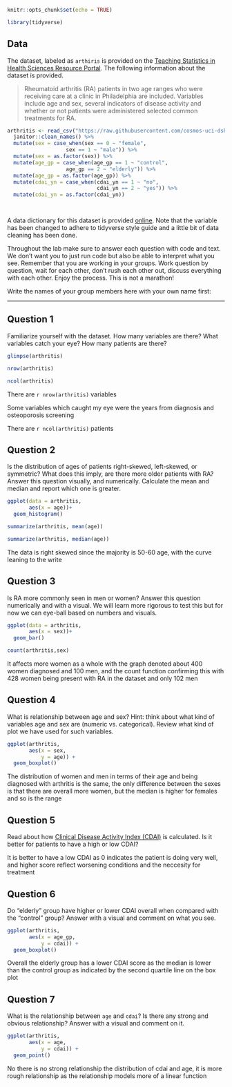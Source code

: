 ```{r setup, include=FALSE}
knitr::opts_chunk$set(echo = TRUE)
```

```{r message=FALSE}
library(tidyverse)
```


## Data

The dataset, labeled as `arthiris` is provided on the [Teaching Statistics in Health Sciences Resource Portal](https://www.causeweb.org/tshs/arthritis-treatment/). The following information about the dataset is provided.

>Rheumatoid arthritis (RA) patients in two age ranges who were receiving care at a clinic in Philadelphia are included. Variables include age and sex, several indicators of disease activity and whether or not patients were administered selected common treatments for RA. 


```{r message=FALSE}
arthritis <- read_csv("https://raw.githubusercontent.com/cosmos-uci-dshs/data/main/RheumArth_Tx_AgeComparisons.csv") %>% 
  janitor::clean_names() %>% 
  mutate(sex = case_when(sex == 0 ~ "female",
                   sex == 1 ~ "male")) %>% 
  mutate(sex = as.factor(sex)) %>% 
  mutate(age_gp = case_when(age_gp == 1 ~ "control",
                   age_gp == 2 ~ "elderly")) %>% 
  mutate(age_gp = as.factor(age_gp)) %>% 
  mutate(cdai_yn = case_when(cdai_yn == 1 ~ "no",
                             cdai_yn == 2 ~ "yes")) %>%
  mutate(cdai_yn = as.factor(cdai_yn))

           
```

A data dictionary for this dataset is provided [online](https://www.causeweb.org/tshs/datasets/RheumArth_Tx_AgeComparisons_Data%20Dictionary.pdf). Note that the variable has been changed to adhere to tidyverse style guide and a little bit of data cleaning has been done.

Throughout the lab make sure to answer each question with code and text. 
We don't want you to just run code but also be able to interpret what you see.
Remember that you are working in your groups. 
Work question by question, wait for each other, don't rush each other out, discuss everything with each other. 
Enjoy the process. 
This is not a marathon!

Write the names of your group members here with your own name first:

---

## Question 1

Familiarize yourself with the dataset. 
How many variables are there? What variables catch your eye?
How many patients are there?

```{r}
glimpse(arthritis)
```
```{r}
nrow(arthritis)
```

```{r}

ncol(arthritis)
```
There are `r nrow(arthritis)` variables 

Some variables which caught my eye were the years from diagnosis and osteoporosis screening 

There are `r ncol(arthritis)` patients 


## Question 2

Is the distribution of ages of patients right-skewed, left-skewed, or symmetric? What does this imply, are there more older patients with RA? Answer this question visually, and numerically. Calculate the mean and median and report which one is greater.

```{r}
ggplot(data = arthritis, 
       aes(x = age))+
  geom_histogram()
```

```{r}
summarize(arthritis, mean(age))

```

```{r}
summarize(arthritis, median(age))
```


The data is right skewed since the majority is 50-60 age, with the curve leaning to the write 

## Question 3

Is RA more commonly seen in men or women? Answer this question numerically and with a visual. 
We will learn more rigorous to test this but for now we can eye-ball based on numbers and visuals.
```{r}
ggplot(data = arthritis, 
       aes(x = sex))+
  geom_bar()
```
```{r}
count(arthritis,sex)
```



It affects more women as a whole with the graph denoted about 400 women diagnosed and 100 men, and the count function confirming this with 428 women being present with RA in the dataset and only 102 men 

## Question 4

What is relationship between age and sex? 
Hint: think about what kind of variables age and sex are (numeric vs. categorical). 
Review what kind of plot we have used for such variables.

```{r}
ggplot(arthritis,
       aes(x = sex,
           y = age)) + 
  geom_boxplot()
```
The distribution of women and men in terms of their age and being diagnosed with arthritis is the same, the only difference between the sexes is that there are overall more women, but the median is higher for females and so is the range

## Question 5

Read about how [Clinical Disease Activity Index (CDAI)](https://www.rheumatology.org/Portals/0/Files/CDAI%20Form.pdf) is calculated. 
Is it better for patients to have a high or low CDAI?

It is better to have a low CDAI as 0 indicates the patient is doing very well, and higher score reflect worsening conditions and the neccesity for treatment 



## Question 6

Do "elderly" group have higher or lower CDAI overall when compared with the "control" group? Answer with a visual and comment on what you see.
```{r}
ggplot(arthritis,
       aes(x = age_gp,
           y = cdai)) + 
  geom_boxplot()

```

Overall the elderly group has a lower CDAI score as the median is lower than the control group as indicated by the second quartile line on the box plot 

## Question 7

What is the relationship between `age` and `cdai`? Is there any strong and obvious relationship? Answer with a visual and comment on it.

```{r}

ggplot(arthritis,
       aes(x = age,
           y = cdai)) + 
  geom_point()

```

No there is no strong relationship the distribution of cdai and age, it is more rough relationship as the relationship models more of a linear function 
